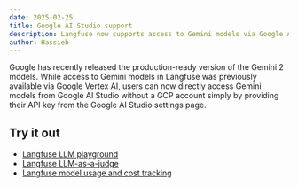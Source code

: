 ```yaml
---
date: 2025-02-25
title: Google AI Studio support
description: Langfuse now supports access to Gemini models via Google AI Studio.
author: Hassieb
---
```



<ChangelogHeader />

Google has recently released the production-ready version of the Gemini 2 models. While access to Gemini models in Langfuse was previously available via Google Vertex AI, users can now directly access Gemini models from Google AI Studio without a GCP account simply by providing their API key from the Google AI Studio settings page.

## Try it out

- [Langfuse LLM playground](/docs/playground)
- [Langfuse LLM-as-a-judge](/docs/scores/model-based-evals)
- [Langfuse model usage and cost tracking](/docs/model-usage-and-cost)

